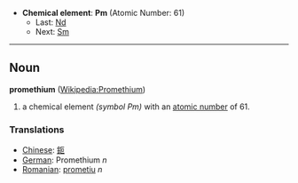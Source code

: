 *'''Chemical element''': '''Pm''' (Atomic Number: 61)
**Last: [[Neodymium|Nd]]
**Next: [[Samarium|Sm]]
----
== Noun ==
'''promethium''' ([[en:Promethium|Wikipedia:Promethium]])

# a chemical element ''(symbol Pm)'' with an [[atomic number]] of 61.

===Translations===
*[[Chinese]]: [[鉕]]
*[[German]]: Promethium ''n''
*[[Romanian]]: [[prometiu]] ''n''